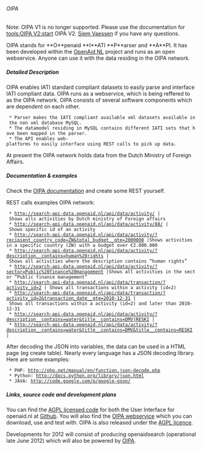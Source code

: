 ====== OIPA ======

<note warning>
Note: OIPA V1 is no longer supported. Please use the documentation for [[tools:OIPA V2:start]] OIPA V2. [[community:user:siemvaessen|Siem Vaessen]] if you have any questions.
</note>

OIPA stands for **O**penaid **I**ATI **P**arser and **A**PI. It has been developed within the [[tools:open_aid:start | OpenAid NL]] project and runs as an open webservice. Anyone can use it with the data residing in the OIPA network.

{{:tools:oipa:oipa.001.png?650|}}



===== Detailed Description =====

OIPA enables IATI standard compliant datasets to easily parse and interface IATI compliant data. OIPA runs as a webservice, which is being reffered to as the OIPA network. OIPA consists of several software components which are dependent on each other.

  * Parser makes the IATI compliant available xml datasets available in the non xml database MySQL.
  * The datamodel residing in MySQL contains different IATI sets that have been mapped in the parser.
  * The API enables web-platforms to easily interface using REST calls to pick up data.

At present the OIPA network holds data from the Dutch Ministry of Foreign Affairs. 

===== Documentation & examples =====

Check the [[http://search-api-data.openaid.nl/api/documentation/|OIPA documentation]] and create some REST yourself. 

REST calls examples OIPA network:

  * http://search-api-data.openaid.nl/api/data/activity/ | Shows alls activities by Dutch ministry of Foreign affairs
  * http://search-api-data.openaid.nl/api/data/activity/88/ | Shows specific id of an activity
  * http://search-api-data.openaid.nl/api/data/activity/?recipient_country_code=ZW&total_budget__gte=2000000 |Shows activities in a specific country (ZW) with a budget over €2.000.000
  * http://search-api-data.openaid.nl/api/data/activity/?description__contains=human%20rights | Shows all activities where the description contains “human rights”
  * http://search-api-data.openaid.nl/api/data/activity/?sector=Public%20finance%20management |Shows all activities in the sector “Public finance management”
  * http://search-api-data.openaid.nl/api/data/transaction/?activity_id=2 | Shows all transactions within a activity (id=2)
  * http://search-api-data.openaid.nl/api/data/transaction/?activity_id=2&transaction_date__gte=2010-12-31 | Shows all transactions within a activity (id=2) and later than 2010-12-31
  * http://search-api-data.openaid.nl/api/data/activity/?description__contains=water&title__contains=DMV|RESKI | 
  * http://search-api-data.openaid.nl/api/data/activity/?description__contains=water&title__contains=DMV&title__contains=RESKI |


After decoding the JSON into variables, the data can be used in a HTML page (eg create table). Nearly every language has a JSON decoding library. Here are some examples:

  * PHP: http://php.net/manual/en/function.json-decode.php
  * Python: http://docs.python.org/library/json.html
  * JAVA: http://code.google.com/p/google-gson/

===== Links, source code and development plans =====
You can find the [[https://www.gnu.org/licenses/agpl-3.0.html|AGPL licensed code]] for both the User Interface for openaid.nl at [[https://github.com/openaid-IATI/|Github]]. You will also find the [[https://github.com/openaid-IATI/|OIPA webservice]] which you can download, use and test with. OIPA is also released under the [[https://www.gnu.org/licenses/agpl-3.0.html|AGPL licence]].

Developments for 2012 will consist of producing openaidsearch (operational late June 2012) which will also be powered by [[tools:oipa:start|OIPA]].

 